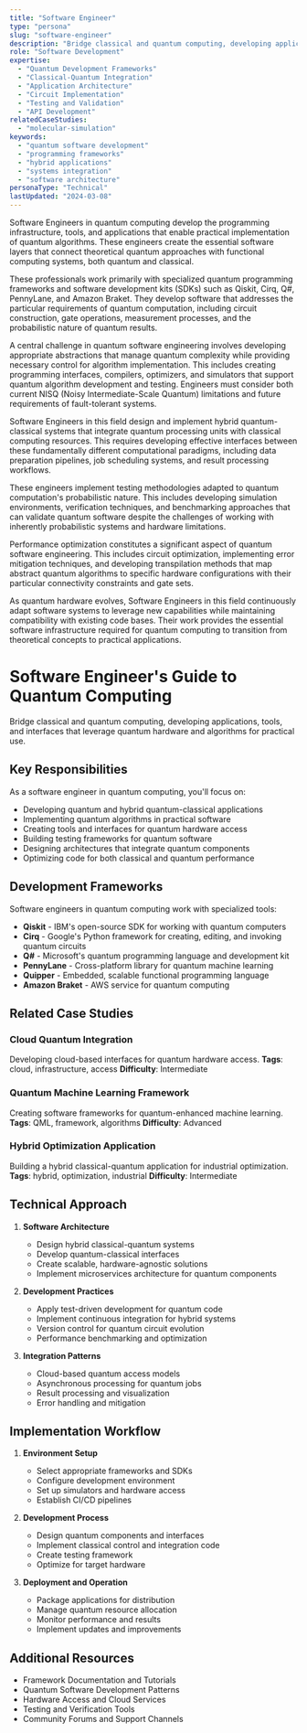 ```yaml
---
title: "Software Engineer"
type: "persona"
slug: "software-engineer"
description: "Bridge classical and quantum computing, developing applications, tools, and interfaces that leverage quantum hardware and algorithms for practical use."
role: "Software Development"
expertise:
  - "Quantum Development Frameworks"
  - "Classical-Quantum Integration"
  - "Application Architecture"
  - "Circuit Implementation"
  - "Testing and Validation"
  - "API Development"
relatedCaseStudies:
  - "molecular-simulation"
keywords:
  - "quantum software development"
  - "programming frameworks"
  - "hybrid applications"
  - "systems integration"
  - "software architecture"
personaType: "Technical"
lastUpdated: "2024-03-08"
---
```



Software Engineers in quantum computing develop the programming infrastructure, tools, and applications that enable practical implementation of quantum algorithms. These engineers create the essential software layers that connect theoretical quantum approaches with functional computing systems, both quantum and classical.

These professionals work primarily with specialized quantum programming frameworks and software development kits (SDKs) such as Qiskit, Cirq, Q#, PennyLane, and Amazon Braket. They develop software that addresses the particular requirements of quantum computation, including circuit construction, gate operations, measurement processes, and the probabilistic nature of quantum results.

A central challenge in quantum software engineering involves developing appropriate abstractions that manage quantum complexity while providing necessary control for algorithm implementation. This includes creating programming interfaces, compilers, optimizers, and simulators that support quantum algorithm development and testing. Engineers must consider both current NISQ (Noisy Intermediate-Scale Quantum) limitations and future requirements of fault-tolerant systems.

Software Engineers in this field design and implement hybrid quantum-classical systems that integrate quantum processing units with classical computing resources. This requires developing effective interfaces between these fundamentally different computational paradigms, including data preparation pipelines, job scheduling systems, and result processing workflows.

These engineers implement testing methodologies adapted to quantum computation's probabilistic nature. This includes developing simulation environments, verification techniques, and benchmarking approaches that can validate quantum software despite the challenges of working with inherently probabilistic systems and hardware limitations.

Performance optimization constitutes a significant aspect of quantum software engineering. This includes circuit optimization, implementing error mitigation techniques, and developing transpilation methods that map abstract quantum algorithms to specific hardware configurations with their particular connectivity constraints and gate sets.

As quantum hardware evolves, Software Engineers in this field continuously adapt software systems to leverage new capabilities while maintaining compatibility with existing code bases. Their work provides the essential software infrastructure required for quantum computing to transition from theoretical concepts to practical applications.


# Software Engineer's Guide to Quantum Computing

Bridge classical and quantum computing, developing applications, tools, and interfaces that leverage quantum hardware and algorithms for practical use.

## Key Responsibilities

As a software engineer in quantum computing, you'll focus on:

- Developing quantum and hybrid quantum-classical applications
- Implementing quantum algorithms in practical software
- Creating tools and interfaces for quantum hardware access
- Building testing frameworks for quantum software
- Designing architectures that integrate quantum components
- Optimizing code for both classical and quantum performance

## Development Frameworks

Software engineers in quantum computing work with specialized tools:

- **Qiskit** - IBM's open-source SDK for working with quantum computers
- **Cirq** - Google's Python framework for creating, editing, and invoking quantum circuits
- **Q#** - Microsoft's quantum programming language and development kit
- **PennyLane** - Cross-platform library for quantum machine learning
- **Quipper** - Embedded, scalable functional programming language
- **Amazon Braket** - AWS service for quantum computing

## Related Case Studies

### Cloud Quantum Integration
Developing cloud-based interfaces for quantum hardware access.
**Tags**: cloud, infrastructure, access
**Difficulty**: Intermediate

### Quantum Machine Learning Framework
Creating software frameworks for quantum-enhanced machine learning.
**Tags**: QML, framework, algorithms
**Difficulty**: Advanced

### Hybrid Optimization Application
Building a hybrid classical-quantum application for industrial optimization.
**Tags**: hybrid, optimization, industrial
**Difficulty**: Intermediate

## Technical Approach

1. **Software Architecture**
   - Design hybrid classical-quantum systems
   - Develop quantum-classical interfaces
   - Create scalable, hardware-agnostic solutions
   - Implement microservices architecture for quantum components

2. **Development Practices**
   - Apply test-driven development for quantum code
   - Implement continuous integration for hybrid systems
   - Version control for quantum circuit evolution
   - Performance benchmarking and optimization

3. **Integration Patterns**
   - Cloud-based quantum access models
   - Asynchronous processing for quantum jobs
   - Result processing and visualization
   - Error handling and mitigation

## Implementation Workflow

1. **Environment Setup**
   - Select appropriate frameworks and SDKs
   - Configure development environment
   - Set up simulators and hardware access
   - Establish CI/CD pipelines

2. **Development Process**
   - Design quantum components and interfaces
   - Implement classical control and integration code
   - Create testing framework
   - Optimize for target hardware

3. **Deployment and Operation**
   - Package applications for distribution
   - Manage quantum resource allocation
   - Monitor performance and results
   - Implement updates and improvements

## Additional Resources

- Framework Documentation and Tutorials
- Quantum Software Development Patterns
- Hardware Access and Cloud Services
- Testing and Verification Tools
- Community Forums and Support Channels